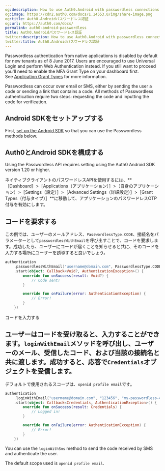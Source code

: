 ```yaml
---
og:description: How to use Auth0.Android with passwordless connections
og:image: https://cdn2.auth0.com/docs/1.14553.0/img/share-image.png
og:title: Auth0.Androidパスワードレス認証
og:url: https://auth0.com/docs/
permalink: auth0-android-passwordless
title: Auth0.Androidパスワードレス認証
twitter:description: How to use Auth0.Android with passwordless connections
twitter:title: Auth0.Androidパスワードレス認証
---
```


<Warning>

Passwordless authentication from native applications is disabled by default for new tenants as of 8 June 2017. Users are encouraged to use Universal Login and perform Web Authentication instead. If you still want to proceed you'll need to enable the MFA Grant Type on your dashboard first. See [Application Grant Types](/docs/get-started/applications/application-grant-types) for more information.

</Warning>

<Tooltip tip="Passwordless: Form of authentication that does not rely on a password as the first factor." cta="View Glossary" href="/docs/glossary?term=Passwordless">Passwordless</Tooltip> can occur over email or SMS, either by sending the user a code or sending a link that contains a code. All methods of Passwordless authentication require two steps: requesting the code and inputting the code for verification.

## Android SDKをセットアップする

First, [set up the Android SDK](/docs/libraries/auth0-android) so that you can use the Passwordless methods below.

## Auth0とAndroid SDKを構成する

<Callout icon="file-lines" color="#0EA5E9" iconType="regular">

Using the Passwordless API requires setting using the Auth0 Android SDK version 1.20 or higher.

</Callout>

ネイティブクライアントのパスワードレスAPIを使用するには、**［Dashboard］>［Applications（アプリケーション）］>（自身のアプリケーション）>［Settings（設定）］>［Advanced Settings（詳細設定）］>［Grant Types（付与タイプ）］**に移動して、アプリケーションのパスワードレスOTP付与を有効にします。

## コードを要求する

この例では、ユーザーのメールアドレス、`PasswordlessType.CODE`、接続名をパラメーターとして`passwordlessWithEmail`を呼び出すことで、コードを要求します。成功したら、ユーザーにコードが届くことを知らせると共に、そのコードを入力する場所にユーザーを誘導すると良いでしょう。

```kotlin lines
authentication
    .passwordlessWithEmail("username@domain.com", PasswordlessType.CODE, "my-passwordless-connection")
    .start(object: Callback<Void?, AuthenticationException>() {
        override fun onSuccess(result: Void?) {
            // Code sent!
        }

        override fun onFailure(error: AuthenticationException) {
            // Error!
        }
    })
```






コードを入力する

## ユーザーはコードを受け取ると、入力することができます。`loginWithEmail`メソッドを呼び出し、ユーザーのメール、受信したコード、および当該の接続名と共に渡します。成功すると、応答で`Credentials`オブジェクトを受信します。

デフォルトで使用されるスコープは、`openid profile email`です。

```kotlin lines
authentication
    .loginWithEmail("username@domain.com", "123456", "my-passwordless-connection")
    .start(object: Callback<Credentials, AuthenticationException>() {
        override fun onSuccess(result: Credentials) {
            // Logged in!
        }

        override fun onFailure(error: AuthenticationException) {
            // Error!
        }
    })
```






You can use the `loginWithSms` method to send the code received by SMS and authenticate the user.

The default scope used is `openid profile email`.